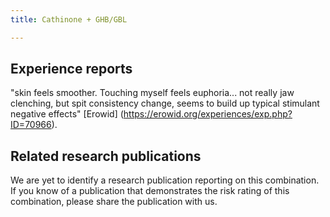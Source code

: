 ---
title: Cathinone + GHB/GBL

---

## Experience reports

"skin feels smoother. Touching myself feels euphoria... not really jaw clenching, but spit consistency change, seems to build up typical stimulant negative effects" [Erowid] (https://erowid.org/experiences/exp.php?ID=70966).



## Related research publications

We are yet to identify a research publication reporting on this combination. If you know of a publication that demonstrates the risk rating of this combination, please share the publication with us.




